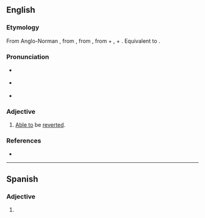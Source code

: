==English==

===Etymology===
From Anglo-Norman {{der|en|fr|revertible}}, from {{der|en|LL.|revertibilis}}, from {{der|en|la|revertere}}, from {{m|la|re-||[[re-]]: [[again]], [[back]]}} + {{m|la|vertere||to [[turn]]}}, + {{m|la|-ibilis||[[-ible]]: [[able to]]}}. Equivalent to {{suffix|en|revert|ible}}.

===Pronunciation===
* {{a|RP}} {{IPA|/ɹɪˈvɜːtɪbl̩/|lang=en}}
* {{a|GA}} {{IPA|/ɹɪˈvɝtɪbl̩/|lang=en}}
* {{rhymes|ɜː(ɹ)tɪbəl|lang=en}}

===Adjective===
{{en-adj|-}}

# [[able to|Able to]] be [[revert]]ed.

===References===
* {{R:OED Online|entry=revertible|part of speech=adj|code=164819|date=2010}}

----

==Spanish==

===Adjective===
{{es-adj}}

# {{l|en|revertible}}